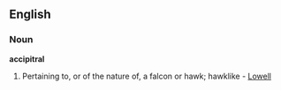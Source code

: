 ==English==

===Noun===
'''accipitral'''

#Pertaining to, or of the nature of, a falcon or hawk; hawklike - [[Lowell]]